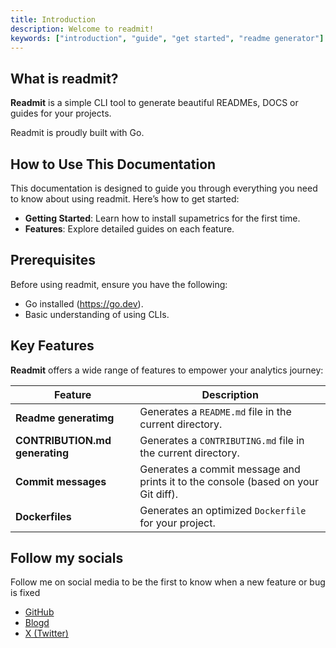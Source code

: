 ```yaml
---
title: Introduction
description: Welcome to readmit!
keywords: ["introduction", "guide", "get started", "readme generator"]
---
```


## What is readmit?

**Readmit** is a simple CLI tool to generate beautiful READMEs, DOCS or guides for your projects.

Readmit is proudly built with Go.

<CardGrid>
  <Card
    subtitle="Instructions"
    title="Installation"
    description="Get started with readmit using our quick start installation guide to get your project started."
    href="/docs/introduction/installation"
  />
  <Card
    subtitle="Commands"
    title="Commands"
    description="Commands that saaves you hours."
    href="/docs/introduction/setup"
  />
  <Card
    subtitle="Support"
    title="Bugs and Suggestions"
    description="Contact the dev for any suggestions on readmit."
    href="https://treasureuzoma.netlify.app/"
    external={true}
  />
</CardGrid>

## How to Use This Documentation

This documentation is designed to guide you through everything you need to know about using readmit. Here’s how to get started:

- **Getting Started**: Learn how to install supametrics for the first time.
- **Features**: Explore detailed guides on each feature.

## Prerequisites

Before using readmit, ensure you have the following:

- Go installed (https://go.dev).
- Basic understanding of using CLIs.

## Key Features

**Readmit** offers a wide range of features to empower your analytics journey:

| Feature                        | Description                                                                       |
| ------------------------------ | --------------------------------------------------------------------------------- |
| **Readme generatimg**          | Generates a `README.md` file in the current directory.                            |
| **CONTRIBUTION.md generating** | Generates a `CONTRIBUTING.md` file in the current directory.                      |
| **Commit messages**            | Generates a commit message and prints it to the console (based on your Git diff). |
| **Dockerfiles**                | Generates an optimized `Dockerfile` for your project.                             |

## Follow my socials

Follow me on social media to be the first to know when a new feature or bug is fixed

- [GitHub](https://github.com/treasureuzoma)
- [Blogd](https://idolodevblog.vercel.app)
- [X (Twitter)](https://x.com/idolodev)
